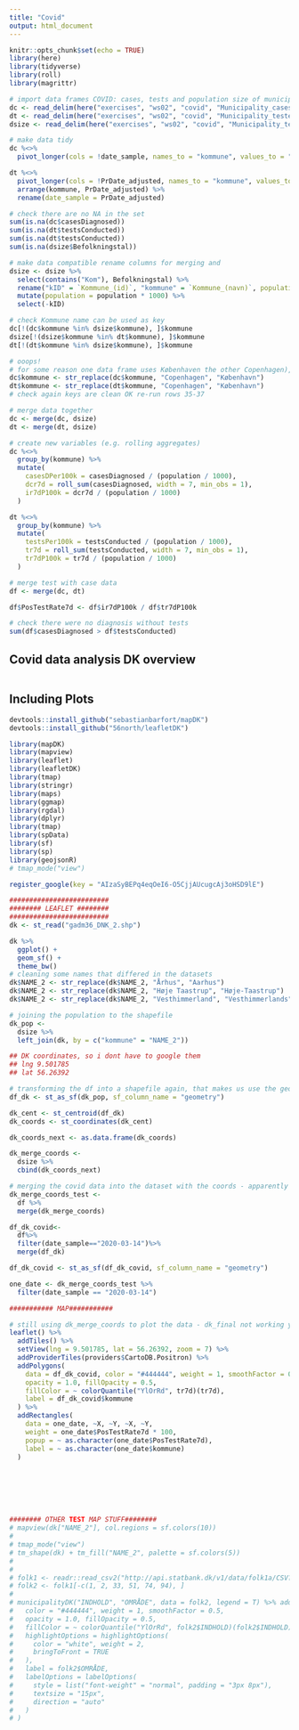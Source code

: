 ```yaml
---
title: "Covid"
output: html_document
---
```


```r
knitr::opts_chunk$set(echo = TRUE)
library(here)
library(tidyverse)
library(roll)
library(magrittr)

# import data frames COVID: cases, tests and population size of municipalities
dc <- read_delim(here("exercises", "ws02", "covid", "Municipality_cases_time_series.csv"), ";", escape_double = FALSE, trim_ws = TRUE)
dt <- read_delim(here("exercises", "ws02", "covid", "Municipality_tested_persons_time_series.csv"), ";", escape_double = FALSE, trim_ws = TRUE)
dsize <- read_delim(here("exercises", "ws02", "covid", "Municipality_test_pos.csv"), ";", escape_double = FALSE, trim_ws = TRUE)

# make data tidy
dc %<>%
  pivot_longer(cols = !date_sample, names_to = "kommune", values_to = "casesDiagnosed") %>% arrange(kommune, date_sample)

dt %<>%
  pivot_longer(cols = !PrDate_adjusted, names_to = "kommune", values_to = "testsConducted") %>%
  arrange(kommune, PrDate_adjusted) %>%
  rename(date_sample = PrDate_adjusted)

# check there are no NA in the set
sum(is.na(dc$casesDiagnosed))
sum(is.na(dt$testsConducted))
sum(is.na(dt$testsConducted))
sum(is.na(dsize$Befolkningstal))

# make data compatible rename columns for merging and
dsize <- dsize %>%
  select(contains("Kom"), Befolkningstal) %>%
  rename("kID" = `Kommune_(id)`, "kommune" = `Kommune_(navn)`, population = Befolkningstal) %>%
  mutate(population = population * 1000) %>%
  select(-kID)

# check Kommune name can be used as key
dc[!(dc$kommune %in% dsize$kommune), ]$kommune
dsize[!(dsize$kommune %in% dt$kommune), ]$kommune
dt[!(dt$kommune %in% dsize$kommune), ]$kommune

# ooops!
# for some reason one data frame uses Københaven the other Copenhagen),
dc$kommune <- str_replace(dc$kommune, "Copenhagen", "København")
dt$kommune <- str_replace(dt$kommune, "Copenhagen", "København")
# check again keys are clean OK re-run rows 35-37

# merge data together
dc <- merge(dc, dsize)
dt <- merge(dt, dsize)

# create new variables (e.g. rolling aggregates)
dc %<>%
  group_by(kommune) %>%
  mutate(
    casesDPer100k = casesDiagnosed / (population / 1000),
    dcr7d = roll_sum(casesDiagnosed, width = 7, min_obs = 1),
    ir7dP100k = dcr7d / (population / 1000)
  )

dt %<>%
  group_by(kommune) %>%
  mutate(
    testsPer100k = testsConducted / (population / 1000),
    tr7d = roll_sum(testsConducted, width = 7, min_obs = 1),
    tr7dP100k = tr7d / (population / 1000)
  )

# merge test with case data
df <- merge(dc, dt)

df$PosTestRate7d <- df$ir7dP100k / df$tr7dP100k

# check there were no diagnosis without tests
sum(df$casesDiagnosed > df$testsConducted)
```

## Covid data analysis DK overview


```r

```

## Including Plots



```r
devtools::install_github("sebastianbarfort/mapDK")
devtools::install_github("56north/leafletDK")

library(mapDK)
library(mapview)
library(leaflet)
library(leafletDK)
library(tmap)
library(stringr)
library(maps)
library(ggmap)
library(rgdal)
library(dplyr)
library(tmap)
library(spData)
library(sf)
library(sp)
library(geojsonR)
# tmap_mode("view")

register_google(key = "AIzaSyBEPq4eqOeI6-O5CjjAUcugcAj3oHSD9lE")

#########################
######## LEAFLET ########
#########################
dk <- st_read("gadm36_DNK_2.shp")

dk %>%
  ggplot() +
  geom_sf() +
  theme_bw()
# cleaning some names that differed in the datasets
dk$NAME_2 <- str_replace(dk$NAME_2, "Århus", "Aarhus")
dk$NAME_2 <- str_replace(dk$NAME_2, "Høje Taastrup", "Høje-Taastrup")
dk$NAME_2 <- str_replace(dk$NAME_2, "Vesthimmerland", "Vesthimmerlands")

# joining the population to the shapefile
dk_pop <-
  dsize %>%
  left_join(dk, by = c("kommune" = "NAME_2"))

## DK coordinates, so i dont have to google them
## lng 9.501785
## lat 56.26392

# transforming the df into a shapefile again, that makes us use the geometry points
df_dk <- st_as_sf(dk_pop, sf_column_name = "geometry")

dk_cent <- st_centroid(df_dk)
dk_coords <- st_coordinates(dk_cent)

dk_coords_next <- as.data.frame(dk_coords)

dk_merge_coords <-
  dsize %>%
  cbind(dk_coords_next)

# merging the covid data into the dataset with the coords - apparently this can't be plotted (or takes an eternity), might too much data in the frame
dk_merge_coords_test <-
  df %>%
  merge(dk_merge_coords)

df_dk_covid<-
  df%>%
  filter(date_sample=="2020-03-14")%>%
  merge(df_dk)

df_dk_covid <- st_as_sf(df_dk_covid, sf_column_name = "geometry")

one_date <- dk_merge_coords_test %>%
  filter(date_sample == "2020-03-14")

########### MAP###########

# still using dk_merge_coords to plot the data - dk_final not working yet
leaflet() %>%
  addTiles() %>%
  setView(lng = 9.501785, lat = 56.26392, zoom = 7) %>%
  addProviderTiles(providers$CartoDB.Positron) %>%
  addPolygons(
    data = df_dk_covid, color = "#444444", weight = 1, smoothFactor = 0.5,
    opacity = 1.0, fillOpacity = 0.5,
    fillColor = ~ colorQuantile("YlOrRd", tr7d)(tr7d),
    label = df_dk_covid$kommune
  ) %>% 
  addRectangles(
    data = one_date, ~X, ~Y, ~X, ~Y, 
    weight = one_date$PosTestRate7d * 100, 
    popup = ~ as.character(one_date$PosTestRate7d), 
    label = ~ as.character(one_date$kommune)
  ) 







######## OTHER TEST MAP STUFF########
# mapview(dk["NAME_2"], col.regions = sf.colors(10))
#
# tmap_mode("view")
# tm_shape(dk) + tm_fill("NAME_2", palette = sf.colors(5))
#
#
# folk1 <- readr::read_csv2("http://api.statbank.dk/v1/data/folk1a/CSV?OMR%C3%85DE=*")
# folk2 <- folk1[-c(1, 2, 33, 51, 74, 94), ]
#
# municipalityDK("INDHOLD", "OMRÅDE", data = folk2, legend = T) %>% addPolygons(
#   color = "#444444", weight = 1, smoothFactor = 0.5,
#   opacity = 1.0, fillOpacity = 0.5,
#   fillColor = ~ colorQuantile("YlOrRd", folk2$INDHOLD)(folk2$INDHOLD),
#   highlightOptions = highlightOptions(
#     color = "white", weight = 2,
#     bringToFront = TRUE
#   ),
#   label = folk2$OMRÅDE,
#   labelOptions = labelOptions(
#     style = list("font-weight" = "normal", padding = "3px 8px"),
#     textsize = "15px",
#     direction = "auto"
#   )
# )
```
